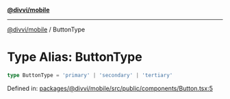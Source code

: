 [**@divvi/mobile**](../README.md)

---

[@divvi/mobile](../README.md) / ButtonType

# Type Alias: ButtonType

```ts
type ButtonType = 'primary' | 'secondary' | 'tertiary'
```

Defined in: [packages/@divvi/mobile/src/public/components/Button.tsx:5](https://github.com/divvi-xyz/divvi-mobile/blob/main/packages/@divvi/mobile/src/public/components/Button.tsx#L5)
